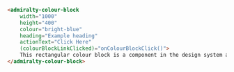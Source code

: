 ```html
<admiralty-colour-block
    width="1000"
    height="400"
    colour="bright-blue"
    heading="Example heading"
    actionText="Click Here"
    (colourBlockLinkClicked)="onColourBlockClick()">
    This rectangular colour block is a component in the design system and we hope you enjoy it.
</admiralty-colour-block>
```
